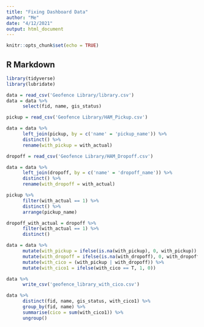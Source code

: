 ```yaml
---
title: "Fixing Dashboard Data"
author: "Me"
date: "4/12/2021"
output: html_document
---
```


```r
knitr::opts_chunk$set(echo = TRUE)
```

## R Markdown

```r
library(tidyverse)
library(lubridate)
```

```r
data = read_csv('Geofence Library/library.csv')
data = data %>%
      select(fid, name, gis_status)
```


```r
pickup = read_csv('Geofence Library/HAM_Pickup.csv')
```


```r
data = data %>%
      left_join(pickup, by = c('name' = 'pickup_name')) %>%
      distinct() %>%
      rename(with_pickup = with_actual)
```

```r
dropoff = read_csv('Geofence Library/HAM_Dropoff.csv')
```

```r
data = data %>%
      left_join(dropoff, by = c('name' = 'dropoff_name')) %>%
      distinct() %>%
      rename(with_dropoff = with_actual)
```

```r
pickup %>%
      filter(with_actual == 1) %>%
      distinct() %>%
      arrange(pickup_name)
```

```r
dropoff_with_actual = dropoff %>%
      filter(with_actual == 1) %>%
      distinct()
```


```r
data = data %>%
      mutate(with_pickup = ifelse(is.na(with_pickup), 0, with_pickup)) %>%
      mutate(with_dropoff = ifelse(is.na(with_dropoff), 0, with_dropoff)) %>%
      mutate(with_cico = (with_pickup | with_dropoff)) %>%
      mutate(with_cico1 = ifelse(with_cico == T, 1, 0))
```

```r
data %>%
      write_csv('geofence_library_with_cico.csv')
```

```r
data %>%
      distinct(fid, name, gis_status, with_cico1) %>%
      group_by(fid, name) %>%
      summarise(cico = sum(with_cico1)) %>%
      ungroup()
```

